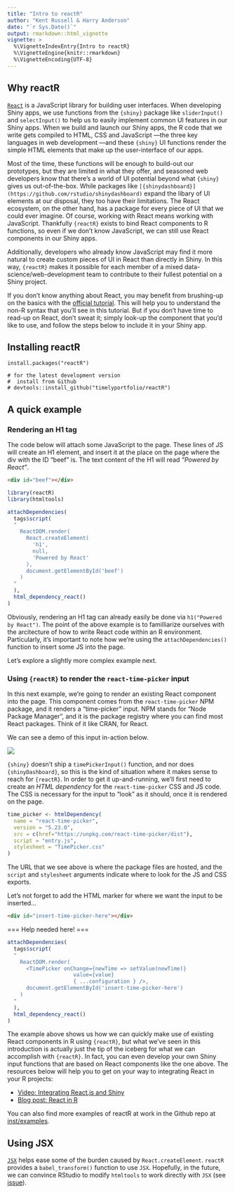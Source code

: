 ```yaml
---
title: "Intro to reactR"
author: "Kent Russell & Harry Anderson"
date: "`r Sys.Date()`"
output: rmarkdown::html_vignette
vignette: >
  %\VignetteIndexEntry{Intro to reactR}
  %\VignetteEngine{knitr::rmarkdown}
  %\VignetteEncoding{UTF-8}
---
```


## Why reactR

[`React`](https://reactjs.org/) is a JavaScript library for building user interfaces.
When developing Shiny apps, we use functions from the `{shiny}` package like `sliderInput()` and `selectInput()` to help us to easily implement common UI features in our Shiny apps.
When we build and launch our Shiny apps, the R code that we write gets compiled to HTML, CSS and JavaScript —the three key languages in web development —and these `{shiny}` UI functions render the simple HTML elements that make up the user-interface of our apps. 

Most of the time, these functions will be enough to build-out our prototypes, but they are limited in what they offer, and seasoned web developers know that there's a world of UI potential beyond what `{shiny}` gives us out-of-the-box.
While packages like `[{shinydashboard}](https://github.com/rstudio/shinydashboard)` expand the libary of UI elements at our disposal, they too have their limitations.
The React ecosystem, on the other hand, has a package for every piece of UI that we could ever imagine.
Of course, working with React means working with JavaScript.
Thankfully `{reactR}` exists to bind React components to R functions, so even if we don't know JavaScript, we can still use React components in our Shiny apps.

Additionally, developers who already know JavaScript may find it more natural to create custom pieces of UI in React than directly in Shiny.
In this way, `{reactR}` makes it possible for each member of a mixed data-science/web-development team to contribute to their fullest potential on a Shiny project.

If you don't know anything about React, you may benefit from brushing-up on the basics with the [official tutorial](https://reactjs.org/tutorial/tutorial.html).
This will help you to understand the non-R syntax that you'll see in this tutorial.
But if you don't have time to read-up on React, don't sweat it; simply look-up the component that you'd like to use, and follow the steps below to include it in your Shiny app.

## Installing reactR

```
install.packages("reactR")

# for the latest development version
#  install from Github
# devtools::install_github("timelyportfolio/reactR")
```

## A quick example
### Rendering an H1 tag

The code below will attach some JavaScript to the page.
These lines of JS will create an H1 element, and insert it at the place on the page where the div with the ID "beef" is.
The text content of the H1 will read _"Powered by React"_.

```html
<div id="beef"></div>
```

```r
library(reactR)
library(htmltools)

attachDependencies(
  tags$script(
  "
    ReactDOM.render(
      React.createElement(
        'h1',
        null,
        'Powered by React'
      ),
      document.getElementById('beef')
    )
  "
  ),
  html_dependency_react()
)
```

Obviously, rendering an H1 tag can already easily be done via `h1("Powered by React")`.
The point of the above example is to familliarize ourselves with the arcitecture of how to write React code within an R environment.
Particularly, it's important to note how we're using the `attachDependencies()` function to insert some JS into the page.

Let's explore a slightly more complex example next.

### Using `{reactR}` to render the `react-time-picker` input

In this next example, we're going to render an existing React component into the page.
This component comes from the `react-time-picker` NPM package, and it renders a "time-picker" input.
NPM stands for "Node Package Manager", and it is the package registry where you can find most React packages.
Think of it like CRAN, for React.

We can see a demo of this input in-action below.

![](./time-picker.gif)

`{shiny}` doesn't ship a `timePickerInput()` function, and nor does `{shinyDashboard}`, so this is the kind of situation where it makes sense to reach for `{reactR}`.
In order to get it up-and-running, we'll first need to create an _HTML dependency_ for the `react-time-picker` CSS and JS code.
The CSS is necessary for the input to "look" as it should, once it is rendered on the page. 

```r
time_picker <- htmlDependency(
  name = "react-time-picker",
  version = "5.23.0",
  src = c(href="https://unpkg.com/react-time-picker/dist"),
  script = "entry.js",
  stylesheet = "TimePicker.css"
)
```

The URL that we see above is where the package files are hosted, and the `script` and `stylesheet` arguments indicate where to look for the JS and CSS exports.

Let's not forget to add the HTML marker for where we want the input to be inserted...

```html
<div id="insert-time-picker-here"></div>
```

=== Help needed here! ===

```r
attachDependencies(
  tags$script(
  "
    ReactDOM.render(
      <TimePicker onChange={newTime => setValue(newTime)}
                     value={value}
                     { ...configuration } />,
      document.getElementById('insert-time-picker-here')
    )
  "
  ),
  html_dependency_react()
)
```

The example above shows us how we can quickly make use of existing React components in R using `{reactR}`, but what we've seen in this introduction is actually just the tip of the iceberg for what we can accomplish with `{reactR}`.
In fact, you can even develop your own Shiny input functions that are based on React components like the one above.
The resources below will help you to get on your way to integrating React in your R projects:

* [Video: Integrating React.js and Shiny](https://rstudio.com/resources/rstudioconf-2019/integrating-react-js-and-shiny/)
* [Blog post: React in R](https://www.jsinr.me/2017/11/19/react-in-r/)

You can also find more examples of reactR at work in the Github repo at [inst/examples](https://github.com/react-R/reactR/tree/master/inst/examples).

## Using JSX

[`JSX`](https://reactjs.org/docs/jsx-in-depth.html) helps ease some of the burden caused by `React.createElement`.
`reactR` provides a `babel_transform()` function to use `JSX`.
Hopefully, in the future, we can convince RStudio to modify `htmltools` to work directly with `JSX` (see [issue](https://github.com/rstudio/htmltools/pull/72)).
